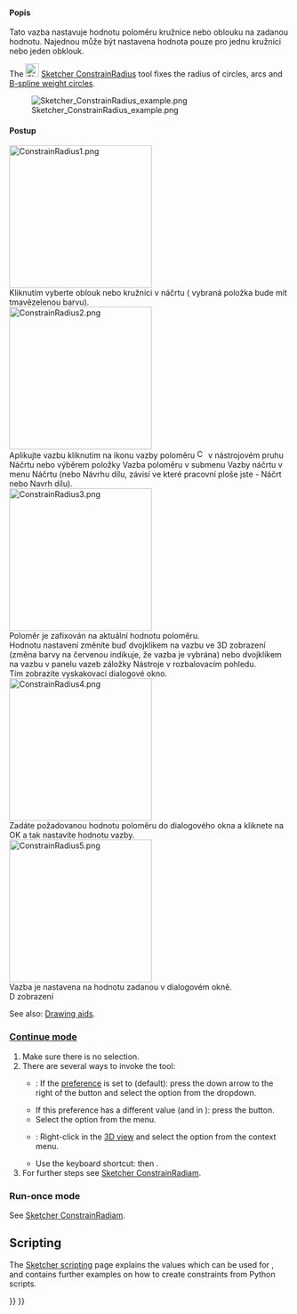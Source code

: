 <languages/>

{{Docnav
|[[Sketcher_ConstrainRadiam|Auto radius/diameter]]
|[[Sketcher_ConstrainDiameter|Diameter]]
|[[Sketcher_Workbench|Sketcher]]
|IconL=Sketcher_ConstrainRadiam.svg
|IconR=Sketcher_ConstrainDiameter.svg
|IconC=Workbench_Sketcher.svg
}}

<div class="mw-translate-fuzzy">
{{GuiCommand/cs|Name=Constraint Radius|Name/cs=Constraint Radius|Workbenches=[[Sketcher Workbench/cs|Náčrt]], [[PartDesign Workbench/cs|Návrh dílu]]|MenuLocation=Sketch → Sketcher constraints → Constrain radius|SeeAlso=[[Sketcher ConstrainDistance/cs|Vazba délky]], [[Sketcher ConstrainDistanceX/cs|Vazba vodorovnosti]], [[Sketcher ConstrainDistanceY/cs|Vazba svislosti]]}}
</div>

<span id="Description"></span>
<div class="mw-translate-fuzzy">
====Popis====
Tato vazba nastavuje hodnotu poloměru kružnice nebo oblouku na zadanou hodnotu. Najednou může být nastavena hodnota pouze pro jednu kružnici nebo jeden obklouk.
</div>

The [[Image:Sketcher_ConstrainRadius.svg|24px]] [[Sketcher_ConstrainRadius|Sketcher ConstrainRadius]] tool fixes the radius of circles, arcs and [[Sketcher_CreateBSpline#Notes|B-spline weight circles]].

[[File:Sketcher ConstrainRadius example.png]]

<span id="Usage"></span>
<div class="mw-translate-fuzzy">
====Postup====
[[File:ConstrainRadius1.png|256px]]<br />
Kliknutím vyberte oblouk nebo kružnici v náčrtu ( vybraná položka bude mít tmavězelenou barvu).<br />
[[File:ConstrainRadius2.png|256px]]<br />
Aplikujte vazbu kliknutím na ikonu vazby poloměru [[File:Constraint_Radius.png|16px]] v nástrojovém pruhu Náčrtu nebo výběrem položky Vazba poloměru v submenu Vazby náčrtu v menu Náčrtu (nebo Návrhu dílu, závisí ve které pracovní ploše jste - Náčrt nebo Navrh dílu).<br />
[[File:ConstrainRadius3.png|256px]]<br />
Poloměr je zafixován na aktuální hodnotu poloměru.<br />
Hodnotu nastavení změníte buď dvojklikem na vazbu ve 3D zobrazení (změna barvy na červenou indikuje, že vazba je vybrána) nebo dvojklikem na vazbu v panelu vazeb záložky Nástroje v rozbalovacím pohledu.<br />Tím zobrazíte vyskakovací dialogové okno.<br />
[[File:ConstrainRadius4.png|256px]]<br />
Zadáte požadovanou hodnotu poloměru do dialogového okna a kliknete na OK a tak nastavíte hodnotu vazby.<br />
[[File:ConstrainRadius5.png|256px]]<br />
Vazba je nastavena na hodnotu zadanou v dialogovém  okně.<br />
{{clear}}D zobrazení
</div>

See also: [[Sketcher_Workbench#Drawing_aids|Drawing aids]].

===[[Sketcher_Workbench#Continue_modes|Continue mode]]===

# Make sure there is no selection.
# There are several ways to invoke the tool:
#* {{Version|1.0}}: If the {{MenuCommand|Dimensioning constraints}} [[Sketcher_Preferences#General|preference]] is set to {{Value|Single tool}} (default): press the down arrow to the right of the {{Button|[[Image:Sketcher_Dimension.svg||x16px]][[Image:Toolbar_flyout_arrow.svg|x16px]]}} button and select the {{MenuCommand|[[Image:Sketcher_ConstrainRadius.svg|16px]] Constrain radius}} option from the dropdown.
#* If this preference has a different value (and in {{VersionMinus|0.21}}): press the {{Button|[[Image:Sketcher_ConstrainRadius.svg|16px]] [[Sketcher_ConstrainRadius|Constrain radius]]}} button.
#* Select the {{MenuCommand|Sketch → Sketcher constraints → [[Image:Sketcher_ConstrainRadius.svg|16px]] Constrain radius}} option from the menu.
#* {{Version|1.0}}: Right-click in the [[3D_view|3D view]] and select the {{MenuCommand|Dimension → [[Image:Sketcher_ConstrainRadius.svg|16px]] Constrain radius}} option from the context menu.
#* Use the keyboard shortcut: {{KEY|K}} then {{KEY|R}}.
# For further steps see [[Sketcher_ConstrainRadiam#Continue_mode|Sketcher ConstrainRadiam]].

===Run-once mode===

See [[Sketcher_ConstrainRadiam#Run-once_mode|Sketcher ConstrainRadiam]].

== Scripting ==

{{Code|code=Sketch.addConstraint(Sketcher.Constraint('Radius', ArcOrCircle, App.Units.Quantity('123.0 mm')))}}

The [[Sketcher_scripting|Sketcher scripting]] page explains the values which can be used for {{incode|ArcOrCircle}}, and contains further examples on how to create constraints from Python scripts.


{{Docnav
|[[Sketcher_ConstrainRadiam|Auto radius/diameter]]
|[[Sketcher_ConstrainDiameter|Diameter]]
|[[Sketcher_Workbench|Sketcher]]
|IconL=Sketcher_ConstrainRadiam.svg
|IconR=Sketcher_ConstrainDiameter.svg
|IconC=Workbench_Sketcher.svg
}}

{{Sketcher_Tools_navi{{#translation:}}}}
{{Userdocnavi{{#translation:}}}}